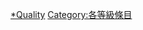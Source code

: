 {{Articles by Quality|topic=教育|project=教育}}

[[Category:教育專題條目|*Quality]]
[[Category:各等級條目|Category:各等級條目]]